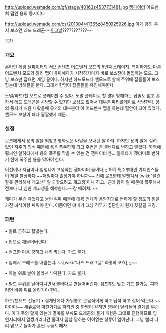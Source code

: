 http://upload.wemade.com/gf/stage/40163z4537731481.jpg
[[젬파이터]] 어드벤쳐 맵인 용의 둥지이다




http://upload.wemade.com/cs/201304/41365z8450925926.jpg
이게 용의 둥지 보스인 레드 드래곤~~[[이그닐]]???????????~~




[[목차]]




=== 개요 === 
온라인 게임 [[젬파이터]]의 서브 컨텐츠 어드벤처 모드의 5번째 스테이지.
특이하게도 다른 어드벤처 모드와 달리 맵이 통짜에다가 시작하자마자 바로 보스전에 돌입하는 모드. 
그냥 보스만 잡으면 게임 끝이다. 하지만 하드모드나 헬모드로 할때 주위에 잡졸들이 보스 잡는데 방해질을 한다. 
그래서 한명이 잡졸들을 유인해야한다. 

노멀/하드/헬 모드로 플레이할 수 있다.
노멀 플레이로 할 경우 방해하는 잡졸도 없고 혼자서 레드 드래곤을 사냥할 수 있지만 보상도 없어서 대부분 파티플레이로 사냥한다. 용의 둥지가 처음 나왔을때 유저의 대부분이 이 어드벤쳐 맵을 하는데 혈안이 되어 있었다.헬모드 보상이 꽤나 짭짤했기 때문.


=== 설정 === 
로크에게서 용의 알을 되찾고 평화로운 나날을 보내던 알 하타. 하지만 용의 알에 걸려 있던 저주의 의식 때문에 용은 폭주하게 되고 주변은 곧 불바다로 변하고 말았다. 화염에 휩싸인 알하타에서 용의 폭주를 막을 수 있는 건 젬파이터 뿐... 알하타가 잿더미로 변하기 전에 폭주한 용을 막아야 한다. 

이전이나 지금이나 엄청나게 고생하는 젬파이터 들이다;;; 
특히 특수부대인 가디언스들이 제일 불상하다.~~매일마다 출장가야 하니까~~ 전에 로크한테 알뺏겨서 [wiki:"물건 잘못 관리해서 개고생" 알 되찿으려고 개고생]이나 하고.. 근데 용이 알 때문에 폭주해서 전보다 더 심한 개고생을 해야한다.~~걍 때려쳐..~~

게다가 무슨 빡쳤다고 울린 여파 때문에 대륙 전체가 용암지대로 변하게 할 정도의 힘을 가진 녀석이랑 싸워야 한다. 이쯤이면 얘네가 그냥 격투가 집단인지 뭔지 헷갈릴 지경.



=== 패턴 ===
• 발로 쿵하고 짋밟는다. 

• 입으로 깨물어버린다. 

• 점프한 다음 쿵하고 내려 찍는다. 가드 불가.

• 입에서 브레스를 내뿜는다. ~~[wiki:"나츠 드래그닐" 화룡의 포효];;;~~

• 하늘 위로 날아 올라서 낙하한다. 가드 불가. 

• 필드 주위를 날아다니면서 불바다로 만들어버린다. 점프해도 맞고 가드 불가능.
피하려면 바위 위로 올라가야 한다. 

하드/헬모드 전용기
• 결계안에다 가둬놓고 못움직이게 하고 덥석 하고 집어 먹는다.~~마마마~~ 
세쥬르와 마찬가지로 파티원 중 한명이 갇히면 전원이 달려들어 결계를 부순다. 이때 주의 할게 있는데 결계를 부숴도 드래곤의 물기 패턴은 그대로 진행하므로 입 언저리에서 알짱거리다간 물려서 끔살 당하는 어이없는 상황이 일어난다. 그냥 빨리 다리 밑으로 들어가 흠씬 두들겨 패자.

 



  

